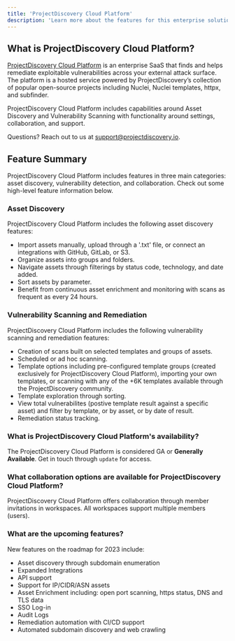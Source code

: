 ```yaml
---
title: 'ProjectDiscovery Cloud Platform'
description: 'Learn more about the features for this enterprise solutions'
---
```


## What is ProjectDiscovery Cloud Platform? 

[ProjectDiscovery Cloud Platform](https://projectdiscovery.io/cloudplatform) is an enterprise SaaS that finds and helps remediate exploitable vulnerabilities across your external attack surface. 
The platform is a hosted service powered by ProjectDiscovery’s collection of popular open-source projects including Nuclei, Nuclei templates, httpx, and subfinder. 

ProjectDiscovery Cloud Platform includes capabilities around Asset Discovery and Vulnerability Scanning with functionality around settings, collaboration, and support.

Questions? Reach out to us at support@projectdiscovery.io.

## Feature Summary

ProjectDiscovery Cloud Platform includes features in three main categories: asset discovery, vulnerability detection, and collaboration. 
Check out some high-level feature information below. 

### Asset Discovery

ProjectDiscovery Cloud Platform includes the following asset discovery features:

- Import assets manually, upload through a '.txt' file, or connect an integrations with GitHub, GitLab, or S3.
- Organize assets into groups and folders.
- Navigate assets through filterings by status code, technology, and date added. 
- Sort assets by parameter.
- Benefit from continuous asset enrichment and monitoring with scans as frequent as every 24 hours. 

### Vulnerability Scanning and Remediation

ProjectDiscovery Cloud Platform includes the following vulnerability scanning and remediation features:

- Creation of scans built on selected templates and groups of assets.
- Scheduled or ad hoc scanning.
- Template options including pre-configured template groups (created exclusively for ProjectDiscovery Cloud Platform), importing your own templates, 
or scanning with any of the +6K templates available through the ProjectDiscovery community. 
- Template exploration through sorting.
- View total vulnerabilites (postive template result against a specific asset) and filter by template, or by asset, or by date of result. 
- Remediation status tracking. 

### What is ProjectDiscovery Cloud Platform's availability? 

The ProjectDiscovery Cloud Platform is considered GA or **Generally Available**. Get in touch through `update` for access. 

### What collaboration options are available for ProjectDiscovery Cloud Platform?

ProjectDiscovery Cloud Platform offers collaboration through member invitations in workspaces. All workspaces support multiple members (users). 

### What are the upcoming features? 

New features on the roadmap for 2023 include:

- Asset discovery through subdomain enumeration 
- Expanded Integrations
- API support
- Support for IP/CIDR/ASN assets
- Asset Enrichment including: open port scanning, https status, DNS and TLS data 
- SSO Log-in
- Audit Logs
- Remediation automation with CI/CD support
- Automated subdomain discovery and web crawling